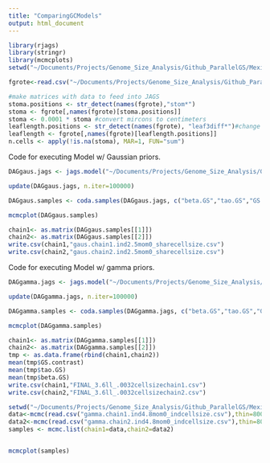 ```yaml
---
title: "ComparingGCModels"
output: html_document
---
```


```r
library(rjags)
library(stringr)
library(mcmcplots)
setwd("~/Documents/Projects/Genome_Size_Analysis/Github_ParallelGS/Mexicana/Grote_stats/Gridcomparison/")
```

```r
fgrote<-read.csv("~/Documents/Projects/Genome_Size_Analysis/Github_ParallelGS/Mexicana/Grote_stats/grote_Indexmoms_groundedLL_d16NA.csv")

#make matrices with data to feed into JAGS
stoma.positions <- str_detect(names(fgrote),"stom*")
stoma <- fgrote[,names(fgrote)[stoma.positions]]
stoma <- 0.0001 * stoma #convert mircons to centimeters
leaflength.positions <- str_detect(names(fgrote), "leaf3diff*")#change this to leaf3diff*
leaflength <- fgrote[,names(fgrote)[leaflength.positions]]
n.cells <- apply(!is.na(stoma), MAR=1, FUN="sum")
```

Code for executing Model w/ Gaussian priors.

```r
DAGgaus.jags <- jags.model("~/Documents/Projects/Genome_Size_Analysis/Github_ParallelGS/Mexicana/Grote_stats/Gridcomparison/DAG_twomediator_gaussian.txt", list(leaflength=log(leaflength),stoma=log(stoma),n.mothers=max(fgrote$momindex),n.indiv=dim(fgrote)[1],n.cells=n.cells,n.times=3,mother.index=fgrote$momindex,GS=log(fgrote$genomesize)),n.chains=2)

update(DAGgaus.jags, n.iter=100000)

DAGgaus.samples <- coda.samples(DAGgaus.jags, c("beta.GS","tao.GS","GS.contrast","sd.motherStCS","sd.motherLL","sd.indivCS","sd.indivLL","sd.StCS","sd.LL","U.StCS.coeffs","U.tao.LL","U.LE.coeffs"),n.iter=200000, thin=1600)

mcmcplot(DAGgaus.samples)

chain1<- as.matrix(DAGgaus.samples[[1]])
chain2<- as.matrix(DAGgaus.samples[[2]])
write.csv(chain1,"gaus.chain1.ind2.5mom0_sharecellsize.csv")
write.csv(chain2,"gaus.chain2.ind2.5mom0_sharecellsize.csv")
```

Code for executing Model w/ gamma priors.

```r
DAGgamma.jags <- jags.model("~/Documents/Projects/Genome_Size_Analysis/Github_ParallelGS/Mexicana/Grote_stats/Gridcomparison/DAG_twomediator_gamma.txt", list(leaflength=log(leaflength),stoma=log(stoma),n.mothers=max(fgrote$momindex),n.indiv=dim(fgrote)[1],n.cells=n.cells,n.times=3,mother.index=fgrote$momindex,GS=log(fgrote$genomesize)),n.chains=2)

update(DAGgamma.jags, n.iter=100000)

DAGgamma.samples <- coda.samples(DAGgamma.jags, c("beta.GS","tao.GS","GS.contrast","sd.motherStCS","sd.motherLL","sd.indivCS","sd.indivLL","sd.StCS","sd.LL","StCS.coeffs","tao.LL","LE.coeffs"),n.iter=100000, thin=800)

mcmcplot(DAGgamma.samples)

chain1<- as.matrix(DAGgamma.samples[[1]])
chain2<- as.matrix(DAGgamma.samples[[2]])
tmp <- as.data.frame(rbind(chain1,chain2))
mean(tmp$GS.contrast)
mean(tmp$tao.GS)
mean(tmp$beta.GS)
write.csv(chain1,"FINAL_3.6ll_.0032cellsizechain1.csv")
write.csv(chain2,"FINAL_3.6ll_.0032cellsizechain2.csv")
```


```r
setwd("~/Documents/Projects/Genome_Size_Analysis/Github_ParallelGS/Mexicana/Grote_stats/Gridcomparison/")
data<-mcmc(read.csv("gamma.chain1.ind4.8mom0_indcellsize.csv"),thin=800)
data2<-mcmc(read.csv("gamma.chain2.ind4.8mom0_indcellsize.csv"),thin=800)
samples <- mcmc.list(chain1=data,chain2=data2)


mcmcplot(samples)
```
